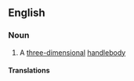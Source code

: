 ==English==

===Noun===
{{en-noun|sg=[[cube]] with [[handle]]s|cubes with handles}}

# {{topology}} A [[three-dimensional]] [[handlebody]]

====Translations====
{{trans-top|three-dimensional handlebody}}
{{trans-mid}}
{{trans-bottom}}